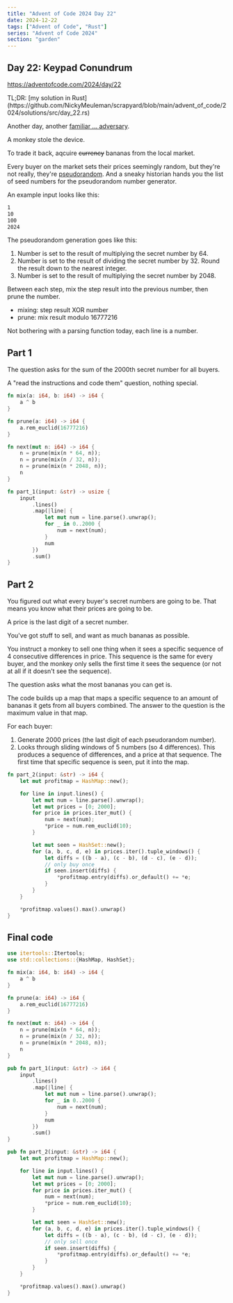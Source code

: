 ```yaml
---
title: "Advent of Code 2024 Day 22"
date: 2024-12-22
tags: ["Advent of Code", "Rust"]
series: "Advent of Code 2024"
section: "garden"
---
```


## Day 22: Keypad Conundrum

https://adventofcode.com/2024/day/22

<Aside>
  TL;DR: [my solution in
  Rust](https://github.com/NickyMeuleman/scrapyard/blob/main/advent_of_code/2024/solutions/src/day_22.rs)
</Aside>

Another day, another [familiar ... adversary](https://adventofcode.com/2022/day/11).

A monkey stole the device.

To trade it back, aqcuire ~~currency~~ bananas from the local market.

Every buyer on the market sets their prices seemingly random, but they're not really, they're [pseudorandom](https://en.wikipedia.org/wiki/Pseudorandom_number_generator).
And a sneaky historian hands you the list of seed numbers for the pseudorandom number generator.

An example input looks like this:

```txt title=input.txt
1
10
100
2024
```

The pseudorandom generation goes like this:

1. Number is set to the result of multiplying the secret number by 64.
1. Number is set to the result of dividing the secret number by 32. Round the result down to the nearest integer.
1. Number is set to the result of multiplying the secret number by 2048.

Between each step, mix the step result into the previous number, then prune the number.

- mixing: step result XOR number
- prune: mix result modulo 16777216

Not bothering with a parsing function today, each line is a number.

## Part 1

The question asks for the sum of the 2000th secret number for all buyers.

A "read the instructions and code them" question, nothing special.

```rust title=day_22.rs
fn mix(a: i64, b: i64) -> i64 {
    a ^ b
}

fn prune(a: i64) -> i64 {
    a.rem_euclid(16777216)
}

fn next(mut n: i64) -> i64 {
    n = prune(mix(n * 64, n));
    n = prune(mix(n / 32, n));
    n = prune(mix(n * 2048, n));
    n
}

fn part_1(input: &str) -> usize {
    input
        .lines()
        .map(|line| {
            let mut num = line.parse().unwrap();
            for _ in 0..2000 {
                num = next(num);
            }
            num
        })
        .sum()
}
```

## Part 2

You figured out what every buyer's secret numbers are going to be.
That means you know what their prices are going to be.

A price is the last digit of a secret number.

You've got stuff to sell, and want as much bananas as possible.

You instruct a monkey to sell one thing when it sees a specific sequence of 4 consecutive differences in price.
This sequence is the same for every buyer, and the monkey only sells the first time it sees the sequence (or not at all if it doesn't see the sequence).

The question asks what the most bananas you can get is.

The code builds up a map that maps a specific sequence to an amount of bananas it gets from all buyers combined.
The answer to the question is the maximum value in that map.

For each buyer:
1. Generate 2000 prices (the last digit of each pseudorandom number).
1. Looks through sliding windows of 5 numbers (so 4 differences).
This produces a sequence of differences, and a price at that sequence.
The first time that specific sequence is seen, put it into the map.

```rust title=day_22.rs
fn part_2(input: &str) -> i64 {
    let mut profitmap = HashMap::new();

    for line in input.lines() {
        let mut num = line.parse().unwrap();
        let mut prices = [0; 2000];
        for price in prices.iter_mut() {
            num = next(num);
            *price = num.rem_euclid(10);
        }

        let mut seen = HashSet::new();
        for (a, b, c, d, e) in prices.iter().tuple_windows() {
            let diffs = ((b - a), (c - b), (d - c), (e - d));
            // only buy once
            if seen.insert(diffs) {
                *profitmap.entry(diffs).or_default() += *e;
            }
        }
    }

    *profitmap.values().max().unwrap()
}
```

## Final code

```rust title=day_22.rs showLineNumbers
use itertools::Itertools;
use std::collections::{HashMap, HashSet};

fn mix(a: i64, b: i64) -> i64 {
    a ^ b
}

fn prune(a: i64) -> i64 {
    a.rem_euclid(16777216)
}

fn next(mut n: i64) -> i64 {
    n = prune(mix(n * 64, n));
    n = prune(mix(n / 32, n));
    n = prune(mix(n * 2048, n));
    n
}

pub fn part_1(input: &str) -> i64 {
    input
        .lines()
        .map(|line| {
            let mut num = line.parse().unwrap();
            for _ in 0..2000 {
                num = next(num);
            }
            num
        })
        .sum()
}

pub fn part_2(input: &str) -> i64 {
    let mut profitmap = HashMap::new();

    for line in input.lines() {
        let mut num = line.parse().unwrap();
        let mut prices = [0; 2000];
        for price in prices.iter_mut() {
            num = next(num);
            *price = num.rem_euclid(10);
        }

        let mut seen = HashSet::new();
        for (a, b, c, d, e) in prices.iter().tuple_windows() {
            let diffs = ((b - a), (c - b), (d - c), (e - d));
            // only sell once
            if seen.insert(diffs) {
                *profitmap.entry(diffs).or_default() += *e;
            }
        }
    }

    *profitmap.values().max().unwrap()
}
```
